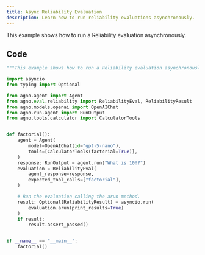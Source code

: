 ```yaml
---
title: Async Reliability Evaluation
description: Learn how to run reliability evaluations asynchronously.
---
```


This example shows how to run a Reliability evaluation asynchronously.

## Code

```python
"""This example shows how to run a Reliability evaluation asynchronously."""

import asyncio
from typing import Optional

from agno.agent import Agent
from agno.eval.reliability import ReliabilityEval, ReliabilityResult
from agno.models.openai import OpenAIChat
from agno.run.agent import RunOutput
from agno.tools.calculator import CalculatorTools


def factorial():
    agent = Agent(
        model=OpenAIChat(id="gpt-5-nano"),
        tools=[CalculatorTools(factorial=True)],
    )
    response: RunOutput = agent.run("What is 10!?")
    evaluation = ReliabilityEval(
        agent_response=response,
        expected_tool_calls=["factorial"],
    )

    # Run the evaluation calling the arun method.
    result: Optional[ReliabilityResult] = asyncio.run(
        evaluation.arun(print_results=True)
    )
    if result:
        result.assert_passed()


if __name__ == "__main__":
    factorial()
```